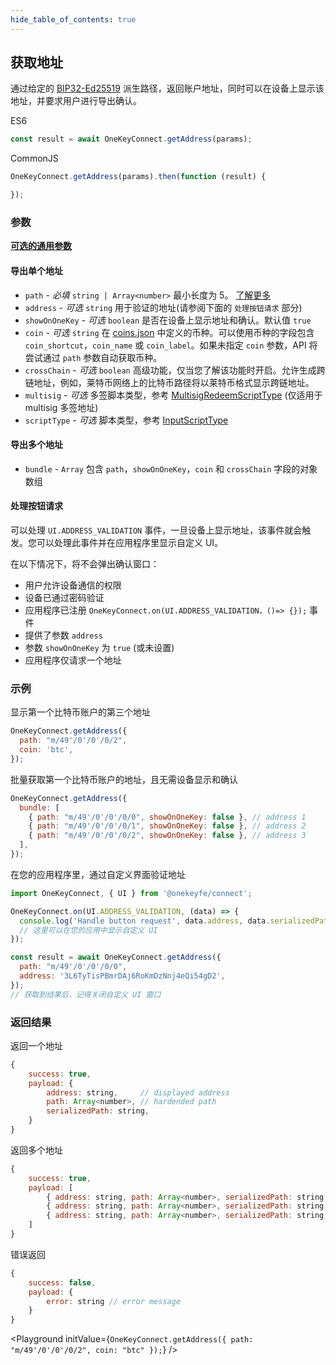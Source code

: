 ```yaml
---
hide_table_of_contents: true
---
```



## 获取地址

通过给定的 [BIP32-Ed25519](https://cardanolaunch.com/assets/Ed25519_BIP.pdf) 派生路径，返回账户地址，同时可以在设备上显示该地址，并要求用户进行导出确认。

ES6

```javascript
const result = await OneKeyConnect.getAddress(params);
```

CommonJS

```javascript
OneKeyConnect.getAddress(params).then(function (result) {

});
```

### 参数

[**可选的通用参数**](./commonParams)

#### 导出单个地址

- `path` - *必填* `string | Array<number>` 最小长度为 5。 [了解更多](./path)
- `address` - *可选* `string` 用于验证的地址(请参阅下面的 `处理按钮请求` 部分)
- `showOnOneKey` - *可选* `boolean` 是否在设备上显示地址和确认。默认值 `true`
- `coin` - *可选* `string` 在 [coins.json](https://github.com/OneKeyHQ/connect/blob/onekey/src/data/coins.json) 中定义的币种。可以使用币种的字段包含 `coin_shortcut`，`coin_name` 或 `coin_label`。如果未指定 `coin` 参数，API 将尝试通过 `path` 参数自动获取币种。
- `crossChain` - *可选* `boolean` 高级功能，仅当您了解该功能时开启。允许生成跨链地址，例如，莱特币网络上的比特币路径将以莱特币格式显示跨链地址。
- `multisig` - *可选* 多签脚本类型，参考 [MultisigRedeemScriptType](https://github.com/OneKeyHQ/connect/blob/onekey/src/js/types/trezor.js#L107) (仅适用于 multisig 多签地址)
- `scriptType` - *可选* 脚本类型，参考 [InputScriptType](https://github.com/OneKeyHQ/connect/blob/onekey/src/js/types/trezor.js#L113)

#### 导出多个地址

- `bundle` - `Array` 包含 `path`，`showOnOneKey`，`coin` 和 `crossChain` 字段的对象数组

#### 处理按钮请求

可以处理 `UI.ADDRESS_VALIDATION` 事件，一旦设备上显示地址，该事件就会触发。您可以处理此事件并在应用程序里显示自定义 UI。

在以下情况下，将不会弹出确认窗口：

- 用户允许设备通信的权限
- 设备已通过密码验证
- 应用程序已注册 `OneKeyConnect.on(UI.ADDRESS_VALIDATION，()=> {});` 事件
- 提供了参数 `address`
- 参数 `showOnOneKey` 为 `true` (或未设置)
- 应用程序仅请求一个地址

### 示例

显示第一个比特币账户的第三个地址

```javascript
OneKeyConnect.getAddress({
  path: "m/49'/0'/0'/0/2",
  coin: 'btc',
});
```

批量获取第一个比特币账户的地址，且无需设备显示和确认

```javascript
OneKeyConnect.getAddress({
  bundle: [
    { path: "m/49'/0'/0'/0/0", showOnOneKey: false }, // address 1
    { path: "m/49'/0'/0'/0/1", showOnOneKey: false }, // address 2
    { path: "m/49'/0'/0'/0/2", showOnOneKey: false }, // address 3
  ],
});
```

在您的应用程序里，通过自定义界面验证地址

```javascript
import OneKeyConnect, { UI } from '@onekeyfe/connect';

OneKeyConnect.on(UI.ADDRESS_VALIDATION, (data) => {
  console.log('Handle button request', data.address, data.serializedPath);
  // 这里可以在您的应用中显示自定义 UI
});

const result = await OneKeyConnect.getAddress({
  path: "m/49'/0'/0'/0/0",
  address: '3L6TyTisPBmrDAj6RoKmDzNnj4eQi54gD2',
});
// 获取到结果后，记得关闭自定义 UI 窗口
```

### 返回结果

返回一个地址

```javascript
{
    success: true,
    payload: {
        address: string,     // displayed address
        path: Array<number>, // hardended path
        serializedPath: string,
    }
}
```

返回多个地址

```javascript
{
    success: true,
    payload: [
        { address: string, path: Array<number>, serializedPath: string }, // address 1
        { address: string, path: Array<number>, serializedPath: string }, // address 2
        { address: string, path: Array<number>, serializedPath: string }, // address 3
    ]
}
```

错误返回

```javascript
{
    success: false,
    payload: {
        error: string // error message
    }
}
```

<Playground
  initValue={`OneKeyConnect.getAddress({
    path: "m/49'/0'/0'/0/2",
    coin: "btc"
});`}
/>
